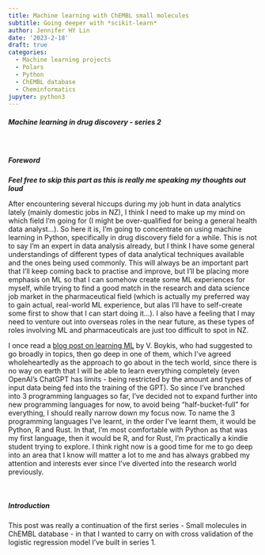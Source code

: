 ```yaml
---
title: Machine learning with ChEMBL small molecules
subtitle: Going deeper with *scikit-learn* 
author: Jennifer HY Lin
date: '2023-2-18'
draft: true
categories:
  - Machine learning projects
  - Polars
  - Python
  - ChEMBL database
  - Cheminformatics
jupyter: python3
---
```


##### ***Machine learning in drug discovery - series 2***

<br>

##### **Foreword**

***Feel free to skip this part as this is really me speaking my thoughts out loud***

After encountering several hiccups during my job hunt in data analytics lately (mainly domestic jobs in NZ), I think I need to make up my mind on which field I'm going for (I might be over-qualified for being a general health data analyst...). So here it is, I'm going to concentrate on using machine learning in Python, specifically in drug discovery field for a while. This is not to say I'm an expert in data analysis already, but I think I have some general understandings of different types of data analytical techniques available and the ones being used commonly. This will always be an important part that I'll keep coming back to practise and improve, but I'll be placing more emphasis on ML so that I can somehow create some ML experiences for myself, while trying to find a good match in the research and data science job market in the pharmaceutical field (which is actually my preferred way to gain actual, real-world ML experience, but alas I'll have to self-create some first to show that I can start doing it...). I also have a feeling that I may need to venture out into overseas roles in the near future, as these types of roles involving ML and pharmaceuticals are just too difficult to spot in NZ.

I once read a [blog post on learning ML](https://vickiboykis.com/2022/11/10/how-i-learn-machine-learning/) by V. Boykis, who had suggested to go broadly in topics, then go deep in one of them, which I've agreed wholeheartedly as the approach to go about in the tech world, since there is no way on earth that I will be able to learn everything completely (even OpenAI's ChatGPT has limits - being restricted by the amount and types of input data being fed into the training of the GPT). So since I've branched into 3 programming languages so far, I've decided not to expand further into new programming languages for now, to avoid being "half-bucket-full" for everything, I should really narrow down my focus now. To name the 3 programming languages I've learnt, in the order I've learnt them, it would be Python, R and Rust. In that, I'm most comfortable with Python as that was my first language, then it would be R, and for Rust, I'm practically a kindie student trying to explore. I think right now is a good time for me to go deep into an area that I know will matter a lot to me and has always grabbed my attention and interests ever since I've diverted into the research world previously.

<br>

##### **Introduction**

This post was really a continuation of the first series - Small molecules in ChEMBL database - in that I wanted to carry on with cross validation of the logistic regression model I've built in series 1.
